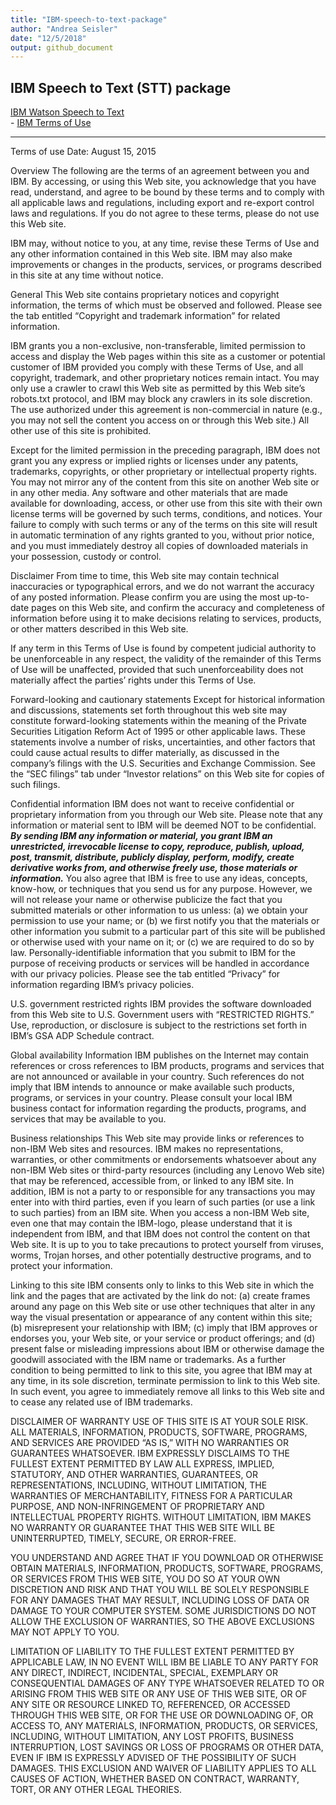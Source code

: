 ```yaml
---
title: "IBM-speech-to-text-package"
author: "Andrea Seisler"
date: "12/5/2018"
output: github_document
---
```



## IBM Speech to Text (STT) package  

[IBM Watson Speech to Text](https://www.ibm.com/cloud/watson-speech-to-text)  
- [IBM Terms of Use](https://www.ibm.com/legal/us/en/?lnk=flg-tous-usen)  

----

Terms of use
Date: August 15, 2015
 
Overview
The following are the terms of an agreement between you and IBM. By accessing, or using this Web site, you acknowledge that you have read, understand, and agree to be bound by these terms and to comply with all applicable laws and regulations, including export and re-export control laws and regulations. If you do not agree to these terms, please do not use this Web site.

IBM may, without notice to you, at any time, revise these Terms of Use and any other information contained in this Web site. IBM may also make improvements or changes in the products, services, or programs described in this site at any time without notice.

General
This Web site contains proprietary notices and copyright information, the terms of which must be observed and followed. Please see the tab entitled “Copyright and trademark information” for related information.

IBM grants you a non-exclusive, non-transferable, limited permission to access and display the Web pages within this site as a customer or potential customer of IBM provided you comply with these Terms of Use, and all copyright, trademark, and other proprietary notices remain intact. You may only use a crawler to crawl this Web site as permitted by this Web site’s robots.txt protocol, and IBM may block any crawlers in its sole discretion. The use authorized under this agreement is non-commercial in nature (e.g., you may not sell the content you access on or through this Web site.) All other use of this site is prohibited.

Except for the limited permission in the preceding paragraph, IBM does not grant you any express or implied rights or licenses under any patents, trademarks, copyrights, or other proprietary or intellectual property rights. You may not mirror any of the content from this site on another Web site or in any other media. Any software and other materials that are made available for downloading, access, or other use from this site with their own license terms will be governed by such terms, conditions, and notices. Your failure to comply with such terms or any of the terms on this site will result in automatic termination of any rights granted to you, without prior notice, and you must immediately destroy all copies of downloaded materials in your possession, custody or control.

Disclaimer
From time to time, this Web site may contain technical inaccuracies or typographical errors, and we do not warrant the accuracy of any posted information. Please confirm you are using the most up-to-date pages on this Web site, and confirm the accuracy and completeness of information before using it to make decisions relating to services, products, or other matters described in this Web site.

If any term in this Terms of Use is found by competent judicial authority to be unenforceable in any respect, the validity of the remainder of this Terms of Use will be unaffected, provided that such unenforceability does not materially affect the parties’ rights under this Terms of Use.

Forward-looking and cautionary statements
Except for historical information and discussions, statements set forth throughout this web site may constitute forward-looking statements within the meaning of the Private Securities Litigation Reform Act of 1995 or other applicable laws. These statements involve a number of risks, uncertainties, and other factors that could cause actual results to differ materially, as discussed in the company's filings with the U.S. Securities and Exchange Commission. See the “SEC filings” tab under “Investor relations” on this Web site for copies of such filings.

Confidential information
IBM does not want to receive confidential or proprietary information from you through our Web site. Please note that any information or material sent to IBM will be deemed NOT to be confidential. **_By sending IBM any information or material, you grant IBM an unrestricted, irrevocable license to copy, reproduce, publish, upload, post, transmit, distribute, publicly display, perform, modify, create derivative works from, and otherwise freely use, those materials or information._** You also agree that IBM is free to use any ideas, concepts, know-how, or techniques that you send us for any purpose. However, we will not release your name or otherwise publicize the fact that you submitted materials or other information to us unless: (a) we obtain your permission to use your name; or (b) we first notify you that the materials or other information you submit to a particular part of this site will be published or otherwise used with your name on it; or (c) we are required to do so by law. Personally-identifiable information that you submit to IBM for the purpose of receiving products or services will be handled in accordance with our privacy policies. Please see the tab entitled “Privacy” for information regarding IBM’s privacy policies.

U.S. government restricted rights
IBM provides the software downloaded from this Web site to U.S. Government users with “RESTRICTED RIGHTS." Use, reproduction, or disclosure is subject to the restrictions set forth in IBM’s GSA ADP Schedule contract.

Global availability
Information IBM publishes on the Internet may contain references or cross references to IBM products, programs and services that are not announced or available in your country. Such references do not imply that IBM intends to announce or make available such products, programs, or services in your country. Please consult your local IBM business contact for information regarding the products, programs, and services that may be available to you.

Business relationships
This Web site may provide links or references to non-IBM Web sites and resources. IBM makes no representations, warranties, or other commitments or endorsements whatsoever about any non-IBM Web sites or third-party resources (including any Lenovo Web site) that may be referenced, accessible from, or linked to any IBM site. In addition, IBM is not a party to or responsible for any transactions you may enter into with third parties, even if you learn of such parties (or use a link to such parties) from an IBM site. When you access a non-IBM Web site, even one that may contain the IBM-logo, please understand that it is independent from IBM, and that IBM does not control the content on that Web site. It is up to you to take precautions to protect yourself from viruses, worms, Trojan horses, and other potentially destructive programs, and to protect your information.

Linking to this site
IBM consents only to links to this Web site in which the link and the pages that are activated by the link do not: (a) create frames around any page on this Web site or use other techniques that alter in any way the visual presentation or appearance of any content within this site; (b) misrepresent your relationship with IBM; (c) imply that IBM approves or endorses you, your Web site, or your service or product offerings; and (d) present false or misleading impressions about IBM or otherwise damage the goodwill associated with the IBM name or trademarks. As a further condition to being permitted to link to this site, you agree that IBM may at any time, in its sole discretion, terminate permission to link to this Web site. In such event, you agree to immediately remove all links to this Web site and to cease any related use of IBM trademarks.

DISCLAIMER OF WARRANTY
USE OF THIS SITE IS AT YOUR SOLE RISK. ALL MATERIALS, INFORMATION, PRODUCTS, SOFTWARE, PROGRAMS, AND SERVICES ARE PROVIDED "AS IS," WITH NO WARRANTIES OR GUARANTEES WHATSOEVER. IBM EXPRESSLY DISCLAIMS TO THE FULLEST EXTENT PERMITTED BY LAW ALL EXPRESS, IMPLIED, STATUTORY, AND OTHER WARRANTIES, GUARANTEES, OR REPRESENTATIONS, INCLUDING, WITHOUT LIMITATION, THE WARRANTIES OF MERCHANTABILITY, FITNESS FOR A PARTICULAR PURPOSE, AND NON-INFRINGEMENT OF PROPRIETARY AND INTELLECTUAL PROPERTY RIGHTS. WITHOUT LIMITATION, IBM MAKES NO WARRANTY OR GUARANTEE THAT THIS WEB SITE WILL BE UNINTERRUPTED, TIMELY, SECURE, OR ERROR-FREE.

YOU UNDERSTAND AND AGREE THAT IF YOU DOWNLOAD OR OTHERWISE OBTAIN MATERIALS, INFORMATION, PRODUCTS, SOFTWARE, PROGRAMS, OR SERVICES FROM THIS WEB SITE, YOU DO SO AT YOUR OWN DISCRETION AND RISK AND THAT YOU WILL BE SOLELY RESPONSIBLE FOR ANY DAMAGES THAT MAY RESULT, INCLUDING LOSS OF DATA OR DAMAGE TO YOUR COMPUTER SYSTEM. SOME JURISDICTIONS DO NOT ALLOW THE EXCLUSION OF WARRANTIES, SO THE ABOVE EXCLUSIONS MAY NOT APPLY TO YOU.

LIMITATION OF LIABILITY
TO THE FULLEST EXTENT PERMITTED BY APPLICABLE LAW, IN NO EVENT WILL IBM BE LIABLE TO ANY PARTY FOR ANY DIRECT, INDIRECT, INCIDENTAL, SPECIAL, EXEMPLARY OR CONSEQUENTIAL DAMAGES OF ANY TYPE WHATSOEVER RELATED TO OR ARISING FROM THIS WEB SITE OR ANY USE OF THIS WEB SITE, OR OF ANY SITE OR RESOURCE LINKED TO, REFERENCED, OR ACCESSED THROUGH THIS WEB SITE, OR FOR THE USE OR DOWNLOADING OF, OR ACCESS TO, ANY MATERIALS, INFORMATION, PRODUCTS, OR SERVICES, INCLUDING, WITHOUT LIMITATION, ANY LOST PROFITS, BUSINESS INTERRUPTION, LOST SAVINGS OR LOSS OF PROGRAMS OR OTHER DATA, EVEN IF IBM IS EXPRESSLY ADVISED OF THE POSSIBILITY OF SUCH DAMAGES. THIS EXCLUSION AND WAIVER OF LIABILITY APPLIES TO ALL CAUSES OF ACTION, WHETHER BASED ON CONTRACT, WARRANTY, TORT, OR ANY OTHER LEGAL THEORIES.